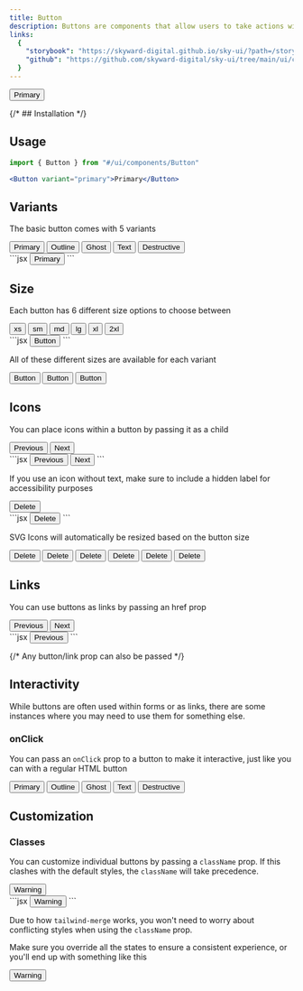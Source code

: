 ```yaml
---
title: Button
description: Buttons are components that allow users to take actions within your website or app.
links:
  {
    "storybook": "https://skyward-digital.github.io/sky-ui/?path=/story/ui-components-button--all",
    "github": "https://github.com/skyward-digital/sky-ui/tree/main/ui/components/Button",
  }
---
```



<CodePreview client:load>
  <Button variant="primary">Primary</Button>
</CodePreview>

{/* ## Installation */}

## Usage

```jsx
import { Button } from "#/ui/components/Button"
```

```jsx
<Button variant="primary">Primary</Button>
```

## Variants

The basic button comes with 5 variants

<CodePreview client:load>
  <Button variant="primary">Primary</Button>
  <Button variant="outline">Outline</Button>
  <Button variant="ghost">Ghost</Button>
  <Button variant="text">Text</Button>
  <Button variant="destructive">Destructive</Button>
  <div slot="code">
    ```jsx
    <Button
      variant="primary" // or outline, ghost, text, destructive
    >
      Primary
    </Button>
    ```
  </div>
</CodePreview>

## Size

Each button has 6 different size options to choose between

<CodePreview client:load>
  <Button variant="primary" size="xs">
    xs
  </Button>
  <Button variant="primary" size="sm">
    sm
  </Button>
  <Button variant="primary" size="md">
    md
  </Button>
  <Button variant="primary" size="lg">
    lg
  </Button>
  <Button variant="primary" size="xl">
    xl
  </Button>
  <Button variant="primary" size="2xl">
    2xl
  </Button>
  <div slot="code">
    ```jsx
    <Button
      variant="primary"
      size="xs" // or sm, md, lg, xl, 2xl
    >
      Button
    </Button>
    ```
  </div>
</CodePreview>

All of these different sizes are available for each variant

<CodePreview>
  <Button variant="primary" size="xs">
    Button
  </Button>
  <Button variant="ghost" size="md">
    Button
  </Button>
  <Button variant="destructive" size="xl">
    Button
  </Button>
</CodePreview>

## Icons

You can place icons within a button by passing it as a child

<CodePreview client:load>
  <Button variant="primary">
    <ArrowLeftIcon /> Previous
  </Button>
  <Button variant="primary">
    Next <ArrowRightIcon />
  </Button>
  <div slot="code">
    ```jsx
    <Button variant="primary">
      <ArrowLeftIcon /> Previous
    </Button>
    <Button variant="primary">
      Next <ArrowRightIcon />
    </Button>
    ```
  </div>
</CodePreview>

If you use an icon without text, make sure to include a hidden label for accessibility purposes

<CodePreview client:load>
  <Button variant="destructive">
    <span className="sr-only">Delete</span>
    <Trash01Icon />
  </Button>
  <div slot="code">
    ```jsx
    <Button variant="destructive">
      <span className="sr-only">Delete</span>
      <Trash01Icon />
    </Button>
    ```
  </div>
</CodePreview>

SVG Icons will automatically be resized based on the button size

<CodePreview client:load>
  <Button variant="destructive" size="xs">
    <span className="sr-only">Delete</span>
    <Trash01Icon />
  </Button>
  <Button variant="destructive" size="sm">
    <span className="sr-only">Delete</span>
    <Trash01Icon />
  </Button>
  <Button variant="destructive" size="md">
    <span className="sr-only">Delete</span>
    <Trash01Icon />
  </Button>
  <Button variant="destructive" size="lg">
    <span className="sr-only">Delete</span>
    <Trash01Icon />
  </Button>
  <Button variant="destructive" size="xl">
    <span className="sr-only">Delete</span>
    <Trash01Icon />
  </Button>
  <Button variant="destructive" size="2xl">
    <span className="sr-only">Delete</span>
    <Trash01Icon />
  </Button>
</CodePreview>

## Links

You can use buttons as links by passing an href prop

<CodePreview client:load>
  <Button variant="primary" href="#icons">
    Previous
  </Button>
  <Button variant="primary" href="#onclick">
    Next
  </Button>
  <div slot="code">
    ```jsx
    <Button variant="primary" href="/page/1">
      Previous
    </Button>
    ```
  </div>
</CodePreview>

{/* Any button/link prop can also be passed */}

## Interactivity

While buttons are often used within forms or as links, there are some instances where you may need to use them for something else.

### onClick

You can pass an `onClick` prop to a button to make it interactive, just like you can with a regular HTML button

<CodePreview client:load>
  <Button variant="primary" data-button client:load>
    Primary
  </Button>
  <Button variant="outline" data-button client:load>
    Outline
  </Button>
  <Button variant="ghost" data-button client:load>
    Ghost
  </Button>
  <Button variant="text" data-button client:load>
    Text
  </Button>
  <Button variant="destructive" data-button client:load>
    Destructive
  </Button>
</CodePreview>

<script>{`
  const buttons = document.querySelectorAll('[data-button]');
  buttons.forEach((button) => {
    button.addEventListener('click', () => alert('Button clicked!'))
  })
`}</script>

## Customization

### Classes

You can customize individual buttons by passing a `className` prop. If this clashes with the default styles, the `className` will take precedence.

<CodePreview client:load>
  <Button
    variant="destructive"
    className="bg-amber-500 hover:bg-amber-400 focus:bg-amber-400 border-amber-500"
  >
    Warning
  </Button>
  <div slot="code">
    ```jsx
    <Button
      variant="destructive"
      className="bg-amber-500 hover:bg-amber-400 focus:bg-amber-400 border-amber-500"
    >
      Warning
    </Button>
    ```
  </div>
</CodePreview>

Due to how `tailwind-merge` works, you won't need to worry about conflicting styles when using the `className` prop.

Make sure you override all the states to ensure a consistent experience, or you'll end up with something like this

<CodePreview>
  <Button variant="destructive" className="bg-amber-500">
    Warning
  </Button>
</CodePreview>
